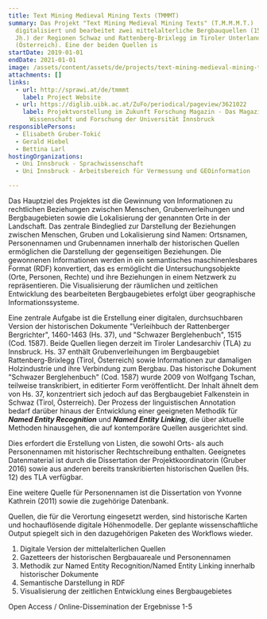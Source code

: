 ```yaml
---
title: Text Mining Medieval Mining Texts (TMMMT)
summary: Das Projekt "Text Mining Medieval Mining Texts" (T.M.M.M.T.)
  digitalisiert und bearbeitet zwei mittelalterliche Bergbauquellen (15. und 16.
  Jh.) der Regionen Schwaz und Rattenberg-Brixlegg im Tiroler Unterland
  (Österreich). Eine der beiden Quellen is
startDate: 2019-01-01
endDate: 2021-01-01
image: /assets/content/assets/de/projects/text-mining-medieval-mining-texts-tmmmt/workflow.png
attachments: []
links:
  - url: http://sprawi.at/de/tmmmt
    label: Project Website
  - url: https://diglib.uibk.ac.at/ZuFo/periodical/pageview/3621022
    label: Projektvorstellung im Zukunft Forschung Magazin - Das Magazin für
      Wissenschaft und Forschung der Universität Innsbruck
responsiblePersons:
  - Elisabeth Gruber-Tokić
  - Gerald Hiebel
  - Bettina Larl
hostingOrganizations:
  - Uni Innsbruck - Sprachwissenschaft
  - Uni Innsbruck - Arbeitsbereich für Vermessung und GEOinformation

---
```

Das Hauptziel des Projektes ist die Gewinnung von Informationen zu rechtlichen Beziehungen zwischen Menschen, Grubenverleihungen und Bergbaugebieten sowie die Lokalisierung der genannten Orte in der Landschaft. Das zentrale Bindeglied zur Darstellung der Beziehungen zwischen Menschen, Gruben und Lokalisierung sind Namen: Ortsnamen, Personennamen und Grubennamen innerhalb der historischen Quellen ermöglichen die Darstellung der gegenseitigen Beziehungen. Die gewonnenen Informationen werden in ein semantisches maschinenlesbares Format (RDF) konvertiert, das es ermöglicht die Untersuchungsobjekte (Orte, Personen, Rechte) und ihre Beziehungen in einem Netzwerk zu repräsentieren. Die Visualisierung der räumlichen und zeitlichen Entwicklung des bearbeiteten Bergbaugebietes erfolgt über geographische Informationssysteme.

Eine zentrale Aufgabe ist die Erstellung einer digitalen, durchsuchbaren Version der historischen Dokumente "Verleihbuch der Rattenberger Bergrichter", 1460-1463 (Hs. 37), und "Schwazer Berglehenbuch", 1515 (Cod. 1587). Beide Quellen liegen derzeit im Tiroler Landesarchiv (TLA) zu Innsbruck. Hs. 37 enthält Grubenverleihungen im Bergbaugebiet Rattenberg-Brixlegg (Tirol, Österreich) sowie Informationen zur damaligen Holzindustrie und ihre Verbindung zum Bergbau. Das historische Dokument "Schwazer Berglehenbuch" (Cod. 1587) wurde 2009 von Wolfgang Tschan, teilweise transkribiert, in editierter Form veröffentlicht. Der Inhalt ähnelt dem von Hs. 37, konzentriert sich jedoch auf das Bergbaugebiet Falkenstein in Schwaz (Tirol, Österreich). Der Prozess der linguistischen Annotation bedarf darüber hinaus der Entwicklung einer geeigneten Methodik für **_Named Entity Recognition_** und **_Named Entity Linking_**, die über aktuelle Methoden hinausgehen, die auf kontemporäre Quellen ausgerichtet sind.

Dies erfordert die Erstellung von Listen, die sowohl Orts- als auch Personennamen mit historischer Rechtschreibung enthalten. Geeignetes Datenmaterial ist durch die Dissertation der Projektkoordinatorin (Gruber 2016) sowie aus anderen bereits transkribierten historischen Quellen (Hs. 12) des TLA verfügbar.

Eine weitere Quelle für Personennamen ist die Dissertation von Yvonne Kathrein (2011) sowie die zugehörige Datenbank.

Quellen, die für die Verortung eingesetzt werden, sind historische Karten und hochauflösende digitale Höhenmodelle. Der geplante wissenschaftliche Output spiegelt sich in den dazugehörigen Paketen des Workflows wieder.

1.  Digitale Version der mittelalterlichen Quellen
2.  Gazetteers der historischen Bergbauareale und Personennamen
3.  Methodik zur Named Entity Recognition/Named Entity Linking innerhalb historischer Dokumente
4.  Semantische Darstellung in RDF
5.  Visualisierung der zeitlichen Entwicklung eines Bergbaugebietes

Open Access / Online-Dissemination der Ergebnisse 1-5
